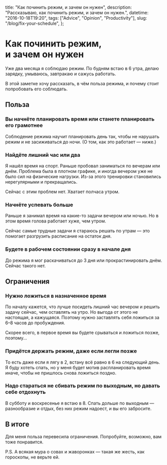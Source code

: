   title: "Как починить режим, и зачем он нужен",
  description: "Рассказываю, как починить режим, и зачем он нужен.",
  datetime: "2016-10-18T19:20",
  tags: ["Advice", "Opinion", "Productivity"],
  slug: "/blog/fix-your-schedule",
};

# Как починить режим, и зачем он нужен

Уже два месяца я соблюдаю режим. По будням встаю в 6 утра, делаю зарядку, умываюсь, завтракаю и сажусь работать.

В этой заметке хочу рассказать, в чём польза режима, и почему стоит попробовать его соблюдать.

## Польза

### Вы начнёте планировать время или станете планировать его грамотнее

Соблюдение режима научит планировать день так, чтобы не нарушать режим и не засиживаться до ночи. (О том, как это работает — ниже.)

### Найдёте лишний час или два

Я нашёл время на спорт. Раньше пробовал заниматься по вечерам или днём. Проблема была в плотном графике, и иногда вечером уже не было сил на физические нагрузки. Из-за этого тренировки становились нерегулярными и прекращались.

Сейчас с этим проблем нет. Хватает полчаса утром.

### Начнёте успевать больше

Раньше я занимал время на какие-то задачи вечером или ночью. Но в этом время голова работает хуже, чем утром.

Сейчас самые трудные задачи я стараюсь решать по утрам — это помогает разгрузить расписание на остаток дня.

### Будете в рабочем состоянии сразу в начале дня

До режима я мог раскачиваться до 3 дня или прокрастинировать днём. Сейчас такого нет.

## Ограничения

### Нужно ложиться в назначенное время

По началу кажется, что лучше посидеть лишний час вечером и решить задачу сейчас, чем оставлять на утро. Но выгода от этого не настоящая, а кажущаяся. Поэтому нужно заставлять себя ложиться за 6–8 часов до пробуждения.

Скорее всего, в первое время вы будете срываться и ложиться позже, поэтому...

### Придётся держать режим, даже если легли позже

То есть даже если я лягу в 2, встану всё равно в 6 на следующий день. Я буду хотеть спать, но у меня будет мотив распланировать время иначе, чтобы не пришлось снова ложиться поздно.

### Надо стараться не сбивать режим по выходным, но давать себе отдохнуть

В субботу и воскресенье я встаю в 8. Спать дольше по выходным — разнообразие и отдых, без них режим надоест, и вы его забросите.

## В итоге

Для меня польза перевесила ограничения. Попробуйте, возможно, вам тоже понравится.

P.S. А всякая мура о совах и жаворонках — такая же жесть, как гороскопы, не верьте ей.

